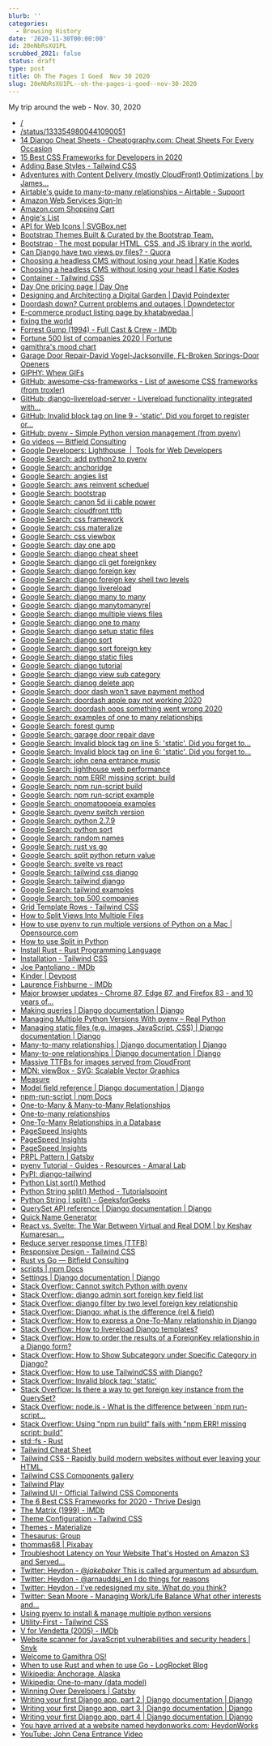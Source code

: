 ```yaml
---
blurb: ''
categories:
  - Browsing History
date: '2020-11-30T00:00:00'
id: 20eNbRsXU1PL
scrubbed_2021: false
status: draft
type: post
title: Oh The Pages I Goed  Nov 30 2020
slug: 20eNbRsXU1PL--oh-the-pages-i-goed--nov-30-2020
---
```


My trip around the web - Nov. 30, 2020

- [/](https://wizardzines.com/comics/)
- [/status/1333549800441090051](https://twitter.com/meganesulli/status/1333549800441090051)
- [14 Django Cheat Sheets - Cheatography.com: Cheat Sheets For Every Occasion](https://cheatography.com/tag/django/)
- [15 Best CSS Frameworks for Developers in 2020](https://www.mockplus.com/blog/post/css-framework)
- [Adding Base Styles - Tailwind CSS](https://tailwindcss.com/docs/adding-base-styles)
- [Adventures with Content Delivery (mostly CloudFront) Optimizations | by James...](https://tech.affirm.com/adventures-with-content-delivery-mostly-cloudfront-optimizations-bd5206d679c1)
- [Airtable's guide to many-to-many relationships – Airtable - Support](https://support.airtable.com/hc/en-us/articles/218734758-Airtable-s-guide-to-many-to-many-relationships)
- [Amazon Web Services Sign-In](https://signin.aws.amazon.com/oauth?response_type=code&client_id=arn%3Aaws%3Aiam%3A%3A540806263933%3Auser%2FAWSForums-Auth&redirect_uri=https%3A%2F%2Fforums.aws.amazon.com%2Fthread.jspa%3FmessageID%3D379183%26isauthcode%3Dtrue&forceMobileLayout=0&forceMobileApp=0&code_challenge=IcVLzDvHbVK14U5AEYz28KawtsH8XJZeczRVGsmdEeU&code_challenge_method=SHA-256)
- [Amazon.com Shopping Cart](https://www.amazon.com/gp/huc/view.html?ie=UTF8&newItems=C226a9097-8c39-4e2c-b567-f22fd2565f84%2C1)
- [Angie's List](https://match.angieslist.com/task.Garage-Door-Repair.40064.3.html?5047=7048&5079=5535&7735=20767&8152=10002&50001=10002&80000=11149&90000=5052&5048_4444=4444&step=combinedSubmit&postalCode=32092)
- [API for Web Icons | SVGBox.net](https://svgbox.net/)
- [Bootstrap Themes Built & Curated by the Bootstrap Team.](https://themes.getbootstrap.com/)
- [Bootstrap · The most popular HTML, CSS, and JS library in the world.](https://getbootstrap.com/)
- [Can Django have two views.py files? - Quora](https://www.quora.com/Can-Django-have-two-views-py-files)
- [Choosing a headless CMS without losing your head | Katie Kodes](https://katiekodes.com/headless-cms-showdown/)
- [Choosing a headless CMS without losing your head | Katie Kodes](https://katiekodes.com/headless-cms-showdown/#datocms)
- [Container - Tailwind CSS](https://tailwindcss.com/docs/container)
- [Day One pricing page | Day One](https://dayoneapp.com/pricing/)
- [Designing and Architecting a Digital Garden | David Poindexter](https://www.dpoindexter.com/notes/designing-a-garden/)
- [Doordash down? Current problems and outages | Downdetector](https://downdetector.com/status/doordash/)
- [E-commerce product listing page by khatabwedaa |](https://tailwindcomponents.com/component/e-commerce-product-listing-page)
- [fixing the world](https://gamithra.com/mission/)
- [Forrest Gump (1994) - Full Cast & Crew - IMDb](https://www.imdb.com/title/tt0109830/fullcredits/?ref_=tt_ov_st_sm)
- [Fortune 500 list of companies 2020 | Fortune](https://fortune.com/fortune500/2020/search/)
- [gamithra's mood chart](https://gamithra.com/mood/index.html)
- [Garage Door Repair-David Vogel-Jacksonville, FL-Broken Springs-Door Openers](http://www.garagedoordave-jax.com/)
- [GIPHY: Whew GIFs](https://giphy.com/search/whew)
- [GitHub: awesome-css-frameworks - List of awesome CSS frameworks (from troxler)](https://github.com/troxler/awesome-css-frameworks)
- [GitHub: django-livereload-server - Livereload functionality integrated with...](https://github.com/tjwalch/django-livereload-server)
- [GitHub: Invalid block tag on line 9 - 'static'. Did you forget to register or...](https://teamtreehouse.com/community/templatesyntaxerror-at-invalid-block-tag-on-line-9-static-did-you-forget-to-register-or-load-this-tag)
- [GitHub: pyenv - Simple Python version management (from pyenv)](https://github.com/pyenv/pyenv)
- [Go videos — Bitfield Consulting](https://bitfieldconsulting.com/videos)
- [Google Developers: Lighthouse  |  Tools for Web Developers](https://developers.google.com/web/tools/lighthouse)
- [Google Search: add python2 to pyenv](https://www.google.com/search?client=safari&rls=en&q=add+python2+to+pyenv&ie=UTF-8&oe=UTF-8)
- [Google Search: anchoridge](https://www.google.com/search?client=safari&rls=en&q=anchoridge&ie=UTF-8&oe=UTF-8)
- [Google Search: angies list](https://www.google.com/search?client=safari&rls=en&q=angies+list&ie=UTF-8&oe=UTF-8)
- [Google Search: aws reinvent scheduel](https://www.google.com/search?client=safari&rls=en&q=aws+reinvent+scheduel&ie=UTF-8&oe=UTF-8)
- [Google Search: bootstrap](https://www.google.com/search?client=safari&rls=en&q=bootstrap&ie=UTF-8&oe=UTF-8)
- [Google Search: canon 5d iii cable power](https://www.google.com/search?newwindow=1&client=safari&rls=en&ei=YcTFX7nePJeWwbkPjb6C0Ao&q=canon+5d+iii+cable+power+&oq=canon+5d+iii+cable+power+&gs_lcp=CgZwc3ktYWIQAzIICCEQFhAdEB4yCAghEBYQHRAeMggIIRAWEB0QHjIICCEQFhAdEB4yCAghEBYQHRAeMggIIRAWEB0QHjoECAAQRzoFCCEQoAE6BQghEKsCUN0TWLMYYKgaaABwAngAgAGQAYgB_QSSAQM2LjGYAQCgAQGqAQdnd3Mtd2l6yAEIwAEB&sclient=psy-ab&ved=0ahUKEwj5ksH-9qvtAhUXSzABHQ2fAKoQ4dUDCAw&uact=5)
- [Google Search: cloudfront ttfb](https://www.google.com/search?client=safari&rls=en&q=cloudfront+ttfb&ie=UTF-8&oe=UTF-8)
- [Google Search: css framework](https://www.google.com/search?client=safari&rls=en&q=css+framework&ie=UTF-8&oe=UTF-8)
- [Google Search: css materalize](https://www.google.com/search?client=safari&rls=en&q=css+materalize&ie=UTF-8&oe=UTF-8)
- [Google Search: css viewbox](https://www.google.com/search?client=safari&rls=en&q=css+viewbox&ie=UTF-8&oe=UTF-8)
- [Google Search: day one app](https://www.google.com/search?client=safari&rls=en&q=day+one+app&ie=UTF-8&oe=UTF-8)
- [Google Search: django cheat sheet](https://www.google.com/search?client=safari&rls=en&q=django+cheat+sheet&ie=UTF-8&oe=UTF-8)
- [Google Search: django cli get foreignkey](https://www.google.com/search?client=safari&rls=en&q=django+cli+get+foreignkey&ie=UTF-8&oe=UTF-8)
- [Google Search: django foreign key](https://www.google.com/search?client=safari&rls=en&q=django+foreign+key&ie=UTF-8&oe=UTF-8)
- [Google Search: django foreign key shell two levels](https://www.google.com/search?client=safari&rls=en&q=django+foreign+key+shell+two+levels&ie=UTF-8&oe=UTF-8)
- [Google Search: django livereload](https://www.google.com/search?client=safari&rls=en&q=django+livereload&ie=UTF-8&oe=UTF-8)
- [Google Search: django many to many](https://www.google.com/search?client=safari&rls=en&q=django+many+to+many&ie=UTF-8&oe=UTF-8)
- [Google Search: django manytomanyrel](https://www.google.com/search?client=safari&rls=en&q=django+manytomanyrel&ie=UTF-8&oe=UTF-8)
- [Google Search: django multiple views files](https://www.google.com/search?client=safari&rls=en&q=django+multiple+views+files&ie=UTF-8&oe=UTF-8)
- [Google Search: django one to many](https://www.google.com/search?client=safari&rls=en&q=django+one+to+many&ie=UTF-8&oe=UTF-8)
- [Google Search: django setup static files](https://www.google.com/search?client=safari&rls=en&q=django+setup+static+files&ie=UTF-8&oe=UTF-8)
- [Google Search: django sort](https://www.google.com/search?client=safari&rls=en&q=django+sort&ie=UTF-8&oe=UTF-8)
- [Google Search: django sort foreign key](https://www.google.com/search?client=safari&rls=en&q=django+sort+foreign+key&ie=UTF-8&oe=UTF-8)
- [Google Search: django static files](https://www.google.com/search?client=safari&rls=en&q=django+static+files&ie=UTF-8&oe=UTF-8)
- [Google Search: django tutorial](https://www.google.com/search?client=safari&rls=en&q=django+tutorial&ie=UTF-8&oe=UTF-8)
- [Google Search: django view sub category](https://www.google.com/search?client=safari&rls=en&q=django+view+sub+category&ie=UTF-8&oe=UTF-8)
- [Google Search: djanog delete app](https://www.google.com/search?client=safari&rls=en&q=djanog+delete+app&ie=UTF-8&oe=UTF-8)
- [Google Search: door dash won't save payment method](https://www.google.com/search?client=safari&rls=en&q=door+dash+won%27t+save+payment+method&ie=UTF-8&oe=UTF-8)
- [Google Search: doordash apple pay not working 2020](https://www.google.com/search?client=safari&rls=en&q=doordash+apple+pay+not+working+2020&ie=UTF-8&oe=UTF-8)
- [Google Search: doordash oops something went wrong 2020](https://www.google.com/search?newwindow=1&client=safari&rls=en&ei=B4PFX8rGBJLr5gL_mI3gDQ&q=doordash+oops+something+went+wrong+2020&oq=doordash+oops+something+went+wrong+2020&gs_lcp=CgZwc3ktYWIQAzIFCAAQyQM6BAgAEEc6AggAOgYIABAWEB5QhBNYixdg5RpoAHACeACAAX-IAYAEkgEDMy4ymAEAoAEBqgEHZ3dzLXdpesgBCMABAQ&sclient=psy-ab&ved=0ahUKEwiK5srUuKvtAhWStVkKHX9MA9wQ4dUDCAw&uact=5)
- [Google Search: examples of one to many relationships](https://www.google.com/search?client=safari&rls=en&q=examples+of+one+to+many+relationships&ie=UTF-8&oe=UTF-8)
- [Google Search: forest gump](https://www.google.com/search?client=safari&rls=en&q=forest+gump&ie=UTF-8&oe=UTF-8)
- [Google Search: garage door repair dave](https://www.google.com/search?newwindow=1&client=safari&rls=en&ei=mDzFX-CtEviFwbkP47KQqAc&q=garage+door+repair+dave&oq=garage+door+repair+dave&gs_lcp=CgZwc3ktYWIQAzIFCAAQyQMyAggAMgIIADICCAAyBggAEBYQHjIGCAAQFhAeMgYIABAWEB4yCAgAEBYQChAeMgYIABAWEB46BAgAEEc6BQgAEJIDOgQIABBDOggILhDHARCvAVDZHFjGIGCLJ2gAcAJ4AIABZogBlgOSAQM0LjGYAQCgAQGqAQdnd3Mtd2l6yAEIwAEB&sclient=psy-ab&ved=0ahUKEwjg2eu-9artAhX4QjABHWMZBHUQ4dUDCAw&uact=5)
- [Google Search: Invalid block tag on line 5: 'static'. Did you forget to...](https://www.google.com/search?client=safari&rls=en&q=Invalid+block+tag+on+line+5:+%27static%27.+Did+you+forget+to+register+or+load+this+tag%3F&ie=UTF-8&oe=UTF-8)
- [Google Search: Invalid block tag on line 6: 'static'. Did you forget to...](https://www.google.com/search?client=safari&rls=en&q=Invalid+block+tag+on+line+6:+%27static%27.+Did+you+forget+to+register+or+load+this+tag%3F&ie=UTF-8&oe=UTF-8)
- [Google Search: john cena entrance music](https://www.google.com/search?client=safari&rls=en&q=john+cena+entrance+music&ie=UTF-8&oe=UTF-8)
- [Google Search: lighthouse web performance](https://www.google.com/search?client=safari&rls=en&q=lighthouse+web+performance&ie=UTF-8&oe=UTF-8)
- [Google Search: npm ERR! missing script: build](https://www.google.com/search?client=safari&rls=en&q=npm+ERR!+missing+script:+build&ie=UTF-8&oe=UTF-8)
- [Google Search: npm run-script build](https://www.google.com/search?client=safari&rls=en&q=npm+run-script+build&ie=UTF-8&oe=UTF-8)
- [Google Search: npm run-script example](https://www.google.com/search?client=safari&rls=en&q=npm+run-script+example&ie=UTF-8&oe=UTF-8)
- [Google Search: onomatopoeia examples](https://www.google.com/search?newwindow=1&client=safari&rls=en&biw=896&bih=467&ei=rRDFX7eWJOHhxgGQ677wCA&q=onomatopoeia+examples&oq=onomatopoeia&gs_lcp=CgZwc3ktYWIQARgAMgQIABBHMgQIABBHMgQIABBHMgQIABBHMgQIABBHMgQIABBHMgQIABBHMgQIABBHUABYAGD8mQFoAHAEeACAAQCIAQCSAQCYAQCqAQdnd3Mtd2l6yAEIwAEB&sclient=psy-ab)
- [Google Search: pyenv switch version](https://www.google.com/search?client=safari&rls=en&q=pyenv+switch+version&ie=UTF-8&oe=UTF-8)
- [Google Search: python 2.7.9](https://www.google.com/search?client=safari&rls=en&q=python+2.7.9&ie=UTF-8&oe=UTF-8)
- [Google Search: python sort](https://www.google.com/search?client=safari&rls=en&q=python+sort&ie=UTF-8&oe=UTF-8)
- [Google Search: random names](https://www.google.com/search?client=safari&rls=en&q=random+names&ie=UTF-8&oe=UTF-8)
- [Google Search: rust vs go](https://www.google.com/search?client=safari&rls=en&q=rust+vs+go&ie=UTF-8&oe=UTF-8)
- [Google Search: split python return value](https://www.google.com/search?client=safari&rls=en&q=split+python+return+value&ie=UTF-8&oe=UTF-8)
- [Google Search: svelte vs react](https://www.google.com/search?newwindow=1&client=safari&rls=en&ei=8xvFX7alCeGEwbkPu9e8iAo&q=svelte+vs+react&oq=svelte+&gs_lcp=CgZwc3ktYWIQARgDMgcIABDJAxBDMgQIABBDMgQIABBDMgQIABBDMgcIABCxAxBDMgQIABBDMgIIADICCAAyAggAMgIIADoECAAQRzoFCAAQyQNQzjBYzjlgilNoAnACeACAAVKIAecBkgEBM5gBAKABAaoBB2d3cy13aXrIAQjAAQE&sclient=psy-ab)
- [Google Search: tailwind css django](https://www.google.com/search?client=safari&rls=en&q=tailwind+css+django&ie=UTF-8&oe=UTF-8)
- [Google Search: tailwind django](https://www.google.com/search?client=safari&rls=en&q=tailwind+django&ie=UTF-8&oe=UTF-8)
- [Google Search: tailwind examples](https://www.google.com/search?client=safari&rls=en&q=tailwind+examples&ie=UTF-8&oe=UTF-8)
- [Google Search: top 500 companies](https://www.google.com/search?client=safari&rls=en&q=top+500+companies&ie=UTF-8&oe=UTF-8)
- [Grid Template Rows - Tailwind CSS](https://tailwindcss.com/docs/grid-template-rows)
- [How to Split Views Into Multiple Files](https://simpleisbetterthancomplex.com/tutorial/2016/08/02/how-to-split-views-into-multiple-files.html)
- [How to use pyenv to run multiple versions of Python on a Mac | Opensource.com](https://opensource.com/article/20/4/pyenv)
- [How to use Split in Python](http://net-informations.com/python/file/split.htm)
- [Install Rust - Rust Programming Language](https://www.rust-lang.org/tools/install)
- [Installation - Tailwind CSS](https://tailwindcss.com/docs/installation)
- [Joe Pantoliano - IMDb](https://www.imdb.com/name/nm0001592/?ref_=tt_cl_t6)
- [Kinder | Devpost](https://devpost.com/software/kinder-yjzqfl)
- [Laurence Fishburne - IMDb](https://www.imdb.com/name/nm0000401/?ref_=tt_cl_t2)
- [Major browser updates - Chrome 87, Edge 87, and Firefox 83 - and 10 years of...](https://frontendnexus.com/news/008/)
- [Making queries | Django documentation | Django](https://docs.djangoproject.com/en/3.1/topics/db/queries/#chaining-filters)
- [Managing Multiple Python Versions With pyenv – Real Python](https://realpython.com/intro-to-pyenv/)
- [Managing static files (e.g. images, JavaScript, CSS) | Django documentation | Django](https://docs.djangoproject.com/en/3.1/howto/static-files/)
- [Many-to-many relationships | Django documentation | Django](https://docs.djangoproject.com/en/3.1/topics/db/examples/many_to_many/)
- [Many-to-one relationships | Django documentation | Django](https://docs.djangoproject.com/en/3.1/topics/db/examples/many_to_one/)
- [Massive TTFBs for images served from CloudFront](https://www.webpagetest.org/forums/showthread.php?tid=16204)
- [MDN: viewBox - SVG: Scalable Vector Graphics](https://developer.mozilla.org/en-US/docs/Web/SVG/Attribute/viewBox)
- [Measure](https://web.dev/measure/)
- [Model field reference | Django documentation | Django](https://docs.djangoproject.com/en/3.1/ref/models/fields/#django.db.models.ForeignKey)
- [npm-run-script | npm Docs](https://docs.npmjs.com/cli/v6/commands/npm-run-script)
- [One-to-Many & Many-to-Many Relationships](https://www.w3computing.com/systemsanalysis/one-many-many-many-relationships/)
- [One-to-many relationships](https://fmhelp.filemaker.com/help/18/fmp/en/index.html#page/FMP_Help/one-to-many-relationships.html)
- [One-To-Many Relationships in a Database](https://www.lifewire.com/one-to-many-relationships-1019756)
- [PageSpeed Insights](https://developers.google.com/speed/pagespeed/insights/?url=https%3A%2F%2Fwww.alanwsmith.com%2F)
- [PageSpeed Insights](https://developers.google.com/speed/pagespeed/insights/?url=https%3A%2F%2Fwww.alanwsmith.com)
- [PageSpeed Insights](https://developers.google.com/speed/pagespeed/insights/?url=https%3A%2F%2Fwww.example.com%2F)
- [PRPL Pattern | Gatsby](https://www.gatsbyjs.com/docs/prpl-pattern/)
- [pyenv Tutorial - Guides - Resources - Amaral Lab](https://amaral.northwestern.edu/resources/guides/pyenv-tutorial)
- [PyPI: django-tailwind](https://pypi.org/project/django-tailwind/)
- [Python List sort() Method](https://www.w3schools.com/python/ref_list_sort.asp)
- [Python String split() Method - Tutorialspoint](https://www.tutorialspoint.com/python/string_split.htm)
- [Python String | split() - GeeksforGeeks](https://www.geeksforgeeks.org/python-string-split/)
- [QuerySet API reference | Django documentation | Django](https://docs.djangoproject.com/en/3.1/ref/models/querysets/)
- [Quick Name Generator](https://www.name-generator.org.uk/quick/)
- [React vs. Svelte: The War Between Virtual and Real DOM | by Keshav Kumaresan...](https://blog.bitsrc.io/react-vs-sveltejs-the-war-between-virtual-and-real-dom-59cbebbab9e9)
- [Reduce server response times (TTFB)](https://web.dev/time-to-first-byte/)
- [Responsive Design - Tailwind CSS](https://tailwindcss.com/docs/responsive-design)
- [Rust vs Go — Bitfield Consulting](https://bitfieldconsulting.com/golang/rust-vs-go)
- [scripts | npm Docs](https://docs.npmjs.com/cli/v6/using-npm/scripts)
- [Settings | Django documentation | Django](https://docs.djangoproject.com/en/3.1/ref/settings/#std:setting-STATICFILES_STORAGE)
- [Stack Overflow: Cannot switch Python with pyenv](https://stackoverflow.com/questions/33321312/cannot-switch-python-with-pyenv)
- [Stack Overflow: django admin sort foreign key field list](https://stackoverflow.com/questions/8992865/django-admin-sort-foreign-key-field-list)
- [Stack Overflow: django filter by two level foreign key relationship](https://stackoverflow.com/questions/32727110/django-filter-by-two-level-foreign-key-relationship)
- [Stack Overflow: Django: what is the difference (rel & field)](https://stackoverflow.com/questions/5216891/django-what-is-the-difference-rel-field)
- [Stack Overflow: How to express a One-To-Many relationship in Django](https://stackoverflow.com/questions/6928692/how-to-express-a-one-to-many-relationship-in-django)
- [Stack Overflow: How to livereload Django templates?](https://stackoverflow.com/questions/19073878/how-to-livereload-django-templates)
- [Stack Overflow: How to order the results of a ForeignKey relationship in a Django form?](https://stackoverflow.com/questions/6062283/how-to-order-the-results-of-a-foreignkey-relationship-in-a-django-form/6062320)
- [Stack Overflow: How to Show Subcategory under Specific Category in Django?](https://stackoverflow.com/questions/57178314/how-to-show-subcategory-under-specific-category-in-django)
- [Stack Overflow: How to use TailwindCSS with Django?](https://stackoverflow.com/questions/63392426/how-to-use-tailwindcss-with-django)
- [Stack Overflow: Invalid block tag: 'static'](https://stackoverflow.com/questions/27886477/invalid-block-tag-static)
- [Stack Overflow: Is there a way to get foreign key instance from the QuerySet?](https://stackoverflow.com/questions/56945556/is-there-a-way-to-get-foreign-key-instance-from-the-queryset)
- [Stack Overflow: node.js - What is the difference between `npm run-script...](https://stackoverflow.com/questions/49606019/what-is-the-difference-between-npm-run-script-build-vs-npm-build)
- [Stack Overflow: Using "npm run build" fails with "npm ERR! missing script: build"](https://stackoverflow.com/questions/47343658/using-npm-run-build-fails-with-npm-err-missing-script-build)
- [std::fs - Rust](https://doc.rust-lang.org/std/fs/index.html)
- [Tailwind Cheat Sheet](https://tailwindcomponents.com/cheatsheet/)
- [Tailwind CSS - Rapidly build modern websites without ever leaving your HTML.](https://tailwindcss.com/)
- [Tailwind CSS Components gallery](https://tailwindcomponents.com/components)
- [Tailwind Play](https://play.tailwindcss.com/)
- [Tailwind UI - Official Tailwind CSS Components](https://tailwindui.com/preview)
- [The 6 Best CSS Frameworks for 2020 - Thrive Design](https://thrive.design/the-6-best-css-frameworks-for-2020/)
- [The Matrix (1999) - IMDb](https://www.imdb.com/title/tt0133093/?ref_=fn_al_tt_1)
- [Theme Configuration - Tailwind CSS](https://tailwindcss.com/docs/theme)
- [Themes - Materialize](https://materializecss.com/themes.html)
- [Thesaurus: Group](https://www.thesaurus.com/browse/group?s=t)
- [thommas68 | Pixabay](https://pixabay.com/users/thommas68-2571842/?utm_source=link-attribution&utm_medium=referral&utm_campaign=image&utm_content=2354583)
- [Troubleshoot Latency on Your Website That's Hosted on Amazon S3 and Served...](https://aws.amazon.com/premiumsupport/knowledge-center/s3-cloudfront-website-latency/)
- [Twitter: Heydon - @_jakebaker_ This is called argumentum ad absurdum.](https://twitter.com/heydonworks/status/1333044955506421760)
- [Twitter: Heydon - @arnauddsj_en I do things for reasons ](https://twitter.com/heydonworks/status/1332727180690907137)
- [Twitter: Heydon - I've redesigned my site. What do you think? ](https://twitter.com/heydonworks/status/1332620108129312768)
- [Twitter: Sean Moore - Managing Work/Life Balance What other interests and...](https://twitter.com/statefulwidget/status/1333541658428809217)
- [Using pyenv to install & manage multiple python versions](https://anil.io/blog/python/pyenv/using-pyenv-to-install-multiple-python-versions-tox/)
- [Utility-First - Tailwind CSS](https://tailwindcss.com/docs/utility-first)
- [V for Vendetta (2005) - IMDb](https://www.imdb.com/title/tt0434409/?ref_=nm_flmg_act_43)
- [Website scanner for JavaScript vulnerabilities and security headers | Snyk](https://snyk.io/test/website-scanner/?test=201130_DiW4_98294470bd1a3265f8a9a2b5faccd5d6&utm_medium=referral&utm_source=webpagetest&utm_campaign=website-scanner)
- [Welcome to Gamithra OS!](https://gamithra.com/)
- [When to use Rust and when to use Go - LogRocket Blog](https://blog.logrocket.com/when-to-use-rust-and-when-to-use-golang/)
- [Wikipedia: Anchorage, Alaska](https://en.wikipedia.org/wiki/Anchorage,_Alaska)
- [Wikipedia: One-to-many (data model)](https://en.wikipedia.org/wiki/One-to-many_(data_model))
- [Winning Over Developers | Gatsby](https://www.gatsbyjs.com/docs/winning-over-developers/)
- [Writing your first Django app, part 2 | Django documentation | Django](https://docs.djangoproject.com/en/3.1/intro/tutorial02/)
- [Writing your first Django app, part 3 | Django documentation | Django](https://docs.djangoproject.com/en/3.1/intro/tutorial03/)
- [Writing your first Django app, part 4 | Django documentation | Django](https://docs.djangoproject.com/en/3.1/intro/tutorial04/)
- [You have arrived at a website named heydonworks.com: HeydonWorks](https://heydonworks.com/)
- [YouTube: John Cena Entrance Video](https://www.youtube.com/watch?v=ViEe0S4tQpQ)
